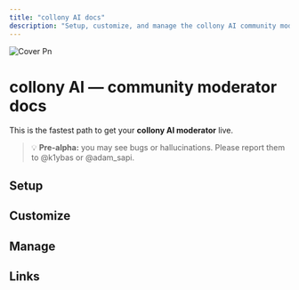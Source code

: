 ```yaml
---
title: "collony AI docs"
description: "Setup, customize, and manage the collony AI community moderator for Telegram & Discord."
---
```


![Cover Pn](/public/cover.png)

# collony AI — community moderator docs

This is the fastest path to get your **collony AI moderator** live.

> 💡 **Pre-alpha:** you may see bugs or hallucinations. Please report them to @k1ybas or @adam_sapi.

## Setup

<Columns cols={2}>
  <Card title="🏎️ Before you start" href="before-you-start">
    
  </Card>
  <Card title="🔩 Prepare your Telegram group" href="/prepare-your-telegram-group">
    
  </Card>
  <Card title="🔎 Find collony AI on Telegram" href="/find-collony-on-telegram">
    
  </Card>
  <Card title="💌 Add collony to your group" href="/add-collony-to-your-group">
    
  </Card>
</Columns>

## Customize

<Columns cols={2}>
  <Card title="🏗️ In-bot setup menu" href="/in-bot-setup-menu">
    
  </Card>
  <Card title="✏️ Add project description" href="/add-project-description">
    
  </Card>
  <Card title="📚 Add knowledge base" href="/add-project-knowledge-base">
    
  </Card>
  <Card title="⛏️ Set moderation rules" href="/set-community-moderation-rules">
    
  </Card>
  <Card title="🧠 Set moderator personality" href="/set-community-mod-personality">
    
  </Card>
</Columns>

## Manage

<Columns cols={2}>
  <Card title="🫂 Manage admins & moderators" href="/manage-admins-and-moderators">
    
  </Card>
  <Card title="⚙️ Admin dashboard chat" href="/setup-the-admin-dashboard-chat">
    
  </Card>
</Columns>

## Links

<Columns cols={2}>
  <Card title="✈️ Telegram" href="https://t.me/collonyai">
    
  </Card>
  <Card title="𝕏 X (Twitter)" href="https://x.com/collonyai">
    
  </Card>
  <Card title="💼 LinkedIn" href="https://www.linkedin.com/company/collony">
    
  </Card>
  <Card title="🌐 Website" href="https://collony.ai">
    
  </Card>
</Columns>
